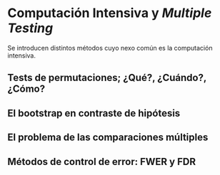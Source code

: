 # Computación Intensiva y _Multiple Testing_

Se introducen distintos métodos cuyo nexo común es la computación intensiva.

## Tests de permutaciones; ¿Qué?, ¿Cuándo?, ¿Cómo?

## El bootstrap en contraste de hipótesis

## El problema de las comparaciones múltiples

## Métodos de control de error: FWER y FDR
